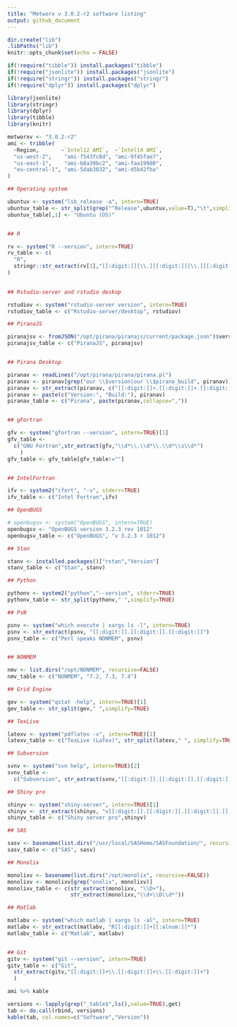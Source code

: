 ```yaml
---
title: "Metworx v 3.0.2-r2 software listing"
output: github_document
---
```



```r
dir.create("lib")
.libPaths("lib")
knitr::opts_chunk$set(echo = FALSE)
```



```r
if(!require("tibble")) install.packages("tibble")
if(!require("jsonlite")) install.packages("jsonlite")
if(!require("stringr")) install.packages("stringr")
if(!require("dplyr")) install.packages("dplyr")
```

```r
library(jsonlite)
library(stringr)
library(dplyr)
library(tibble)
library(knitr)
```


```r
metworxv <- "3.0.2-r2"
ami <- tribble(
  ~Region,       ~`Intel12 AMI`,  ~`Intel14 AMI`,
  "us-west-2",    "ami-f543fc8d", "ami-9f45fae7",
  "us-east-1",    "ami-b8a39bc2", "ami-faa19980",
  "eu-central-1", "ami-5dab3032", "ami-d5b42fba"
)
```

```r
## Operating system

ubuntuv <- system("lsb_release -a", intern=TRUE)
ubuntuv_table <- str_split(grep("^Release",ubuntuv,value=T),"\t",simplify=T)
ubuntuv_table[,1] <- "Ubuntu (OS)"


## R

rv <- system("R --version", intern=TRUE)
rv_table <- c(
  "R",
  stringr::str_extract(rv[1],"[[:digit:]][\\.][[:digit:]][\\.][[:digit:]]")
)
                          

## Rstudio-server and rstudio deskop

rstudiov <- system("rstudio-server version", intern=TRUE)
rstudiov_table <- c("Rstudio-server/desktop", rstudiov)

## PiranaJS

piranajsv <- fromJSON("/opt/pirana/piranajs/current/package.json")$version
piranajsv_table <- c("PiranaJS", piranajsv)


## Pirana Desktop

piranav <- readLines("/opt/pirana/pirana/pirana.pl")
piranav <- piranav[grep("our \\$version|our \\$pirana_build", piranav)]
piranav <- str_extract(piranav, c("[[:digit:]]+.[[:digit:]]+.[[:digit:]]+", "[[:digit:]]+"))
piranav <- paste(c("Version:", "Build:"), piranav)
piranav_table <- c("Pirana", paste(piranav,collapse=","))


## gFortran

gfv <- system("gfortran --version", intern=TRUE)[1]
gfv_table <- 
  c("GNU Fortran",str_extract(gfv,"\\d*\\.\\d*\\.\\d*\\s\\d*")
    )
gfv_table <- gfv_table[gfv_table!=""]


## IntelFortran

ifv <- system2("ifort", "-v", stderr=TRUE)
ifv_table <- c("Intel Fortran",ifv)

## OpenBUGS

# openbugsv <- system("OpenBUGS", intern=TRUE)
openbugsv <- "OpenBUGS version 3.2.3 rev 1012"
openbugsv_table <- c("OpenBUGS", "v 3.2.3 r 1012")

## Stan

stanv <- installed.packages()["rstan","Version"]
stanv_table <- c("Stan", stanv)

## Python

pythonv <- system2("python","--version", stderr=TRUE)
pythonv_table <- str_split(pythonv," ",simplify=TRUE)

## PsN

psnv <- system("which execute | xargs ls -l", intern=TRUE)
psnv <- str_extract(psnv, "[[:digit:]].[[:digit:]].[[:digit:]]")
psnv_table <- c("Perl speaks NONMEM", psnv)


## NONMEM

nmv <- list.dirs("/opt/NONMEM", recursive=FALSE)
nmv_table <- c("NONMEM", "7.2, 7.3, 7.4")

## Grid Engine

gev <- system("qstat -help", intern=TRUE)[1]
gev_table <- str_split(gev," ",simplify=TRUE)

## TexLive

latexv <- system("pdflatex -v", intern=TRUE)[1]
latexv_table <- c("TexLive (LaTex)", str_split(latexv," ", simplify=TRUE)[2])

## Subversion

svnv <- system("svn help", intern=TRUE)[2]
svnv_table <- 
  c("Subversion", str_extract(svnv,"[[:digit:]].[[:digit:]].[[:digit:]]"))

## Shiny pro

shinyv <- system("shiny-server", intern=TRUE)[1]
shinyv <- str_extract(shinyv, "v[[:digit:]].[[:digit:]].[[:digit:]].[[:digit:]]*")
shinyv_table <- c("Shiny server pro",shinyv)

## SAS

sasv <- basename(list.dirs("/usr/local/SASHome/SASFoundation/", recursive=F))
sasv_table <- c("SAS", sasv)

## Monolix

monolixv <- basename(list.dirs("/opt/monolix", recursive=FALSE))
monolixv <- monolixv[grep("onolix", monolixv)]
monolixv_table <- c(str_extract(monolixv, "\\D+"),
                    str_extract(monolixv,"\\d+\\D\\d*"))

## Matlab

matlabv <- system("which matlab | xargs ls -al", intern=TRUE)
matlabv <- str_extract(matlabv, "R[[:digit:]]+[[:alnum:]]*")
matlabv_table <- c("Matlab", matlabv)


## Git
gitv <- system("git --version", intern=TRUE)
gitv_table <- c("Git", 
  str_extract(gitv,"[[:digit:]]+\\.[[:digit:]]+\\.[[:digit:]]+")
  )
```


```r
ami %>% kable
```


```r
versions <- lapply(grep("_table$",ls(),value=TRUE),get)
tab <- do.call(rbind, versions)
kable(tab, col.names=c("Software","Version"))
```

